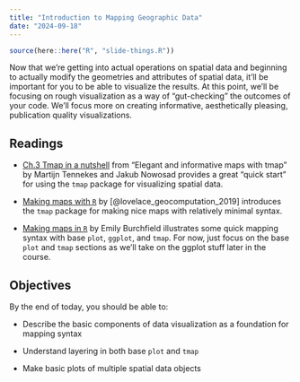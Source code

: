 ```yaml
---
title: "Introduction to Mapping Geographic Data"
date: "2024-09-18"
---
```


```r
source(here::here("R", "slide-things.R"))

```

Now that we're getting into actual operations on spatial data and beginning to actually modify the geometries and attributes of spatial data, it'll be important for you to be able to visualize the results. At this point, we'll be focusing on rough visualization as a way of "gut-checking" the outcomes of your code. We'll focus more on creating informative, aesthetically pleasing, publication quality visualizations.


## Readings

- <i class="fas fa-external-link-square-alt"></i> [Ch.3 Tmap in a nutshell](https://r-tmap.github.io/tmap-book/nutshell.html) from "Elegant and informative maps with tmap" by Martijn Tennekes and Jakub Nowosad provides a great "quick start" for using the `tmap` package for visualizing spatial data.

- <i class="fas fa-external-link-square-alt"></i> [Making maps with `R`](https://geocompr.robinlovelace.net/adv-map.html) by [@lovelace_geocomputation_2019] introduces the `tmap` package for making nice maps with relatively minimal syntax.

- <i class="fas fa-external-link-square-alt"></i> [Making maps in `R`](https://www.emilyburchfield.org/courses/eds/making_maps_in_r) by Emily Burchfield illustrates some quick mapping syntax with base `plot`, `ggplot`, and `tmap`. For now, just focus on the base `plot` and `tmap` sections as we'll take on the ggplot stuff later in the course.

## Objectives

By the end of today, you should be able to: 

*   Describe the basic components of data visualization as a foundation for mapping syntax

*   Understand layering in both base `plot` and `tmap`

*   Make basic plots of multiple spatial data objects

<!--
## Slides
The slides for today's lesson are available online as an HTML file. Use the buttons below to open the slides either as an interactive website or as a static PDF (for printing or storing for later). You can also click in the slides below and navigate through them with your left and right arrow keys.

```r
slide_buttons("/slides/10-slides")
```

<div>

```{=html}
<iframe class="slide-deck" src="/slides/10-slides.html"></iframe>
```

</div>

[Link to today's Panopto Slides](https://boisestate.hosted.panopto.com/Panopto/Pages/Viewer.aspx?id=fb4619f1-cd01-49ee-920e-b0830142b65f)
-->
